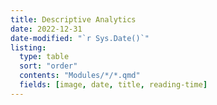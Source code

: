 ```yaml
---
title: Descriptive Analytics
date: 2022-12-31
date-modified: "`r Sys.Date()`"
listing: 
  type: table
  sort: "order"
  contents: "Modules/*/*.qmd"
  fields: [image, date, title, reading-time]
---
```

